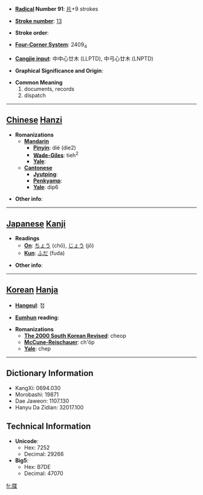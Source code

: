 * '''[[Wiktionary:Chinese radical index| Radical]] Number 91''': [[Wiktionary:Chinese radical index 片|片]]+9 strokes

* '''[[Wiktionary:Chinese total strokes index|Stroke number]]''': [[Wiktionary:Chinese total strokes index 13|13]]

* '''Stroke order''': 

* '''[[Wiktionary:Chinese four corner index|Four-Corner System]]''': 2409<sub>4</sub>

* '''[[Wiktionary:Chinese Cangjie index|Cangjie input]]''': 中中心廿木 (LLPTD), 中弓心廿木 (LNPTD)

* '''Graphical Significance and Origin''': 

* '''Common Meaning'''
*#documents, records
*# dispatch


----

== [[Chinese]] [[Hanzi]] ==

* '''Romanizations'''
** '''[[Mandarin]]'''
*** '''[[Pinyin]]''': dié (die2)
*** '''[[Wade-Giles]]''': tieh<sup>2</sup>
*** '''[[Yale]]''': 
** '''[[Cantonese]]'''
*** '''[[Jyutping]]''':
*** '''[[Penkyamp]]''': 
*** '''[[Yale]]''': dip6

* '''Other info''': 

----

== [[Japanese]] [[Kanji]] ==

* '''Readings'''
** '''[[On]]''': [[ちょう]] (chō), [[じょう]] (jō)
** '''[[Kun]]''': [[ふだ]] (fuda)

* '''Other info''':  

----

== [[Korean]] [[Hanja]] ==

* '''[[Hangeul]]''': 첩

* '''[[Eumhun]] reading''': 

* '''Romanizations'''
** '''[[The 2000 South Korean Revised Romanization|The 2000 South Korean Revised]]''': cheop
** '''[[McCune-Reischauer]]''': ch'ŏp
** '''[[Yale]]''': chep

----

== Dictionary Information ==

* KangXi: 0694.030
* Morobashi: 19871
* Dae Jaweon: 1107.130
* Hanyu Da Zidian: 32017.100

== Technical Information ==

* '''Unicode''':
** Hex: 7252
** Decimal: 29266
* '''Big5''':
** Hex: B7DE
** Decimal: 47070

[[fr:牒]]